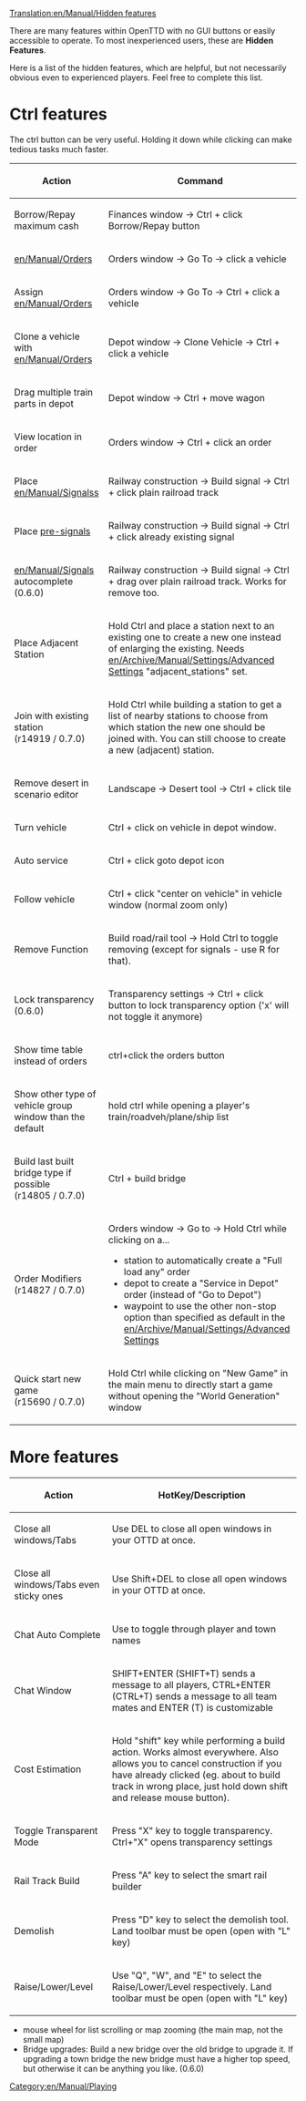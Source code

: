 [[Translation:en/Manual/Hidden features]]
{{en/Manual/Navigation}}

There are many features within OpenTTD with no GUI buttons or easily accessible to operate. To most inexperienced users, these are '''Hidden Features'''.

Here is a list of the hidden features, which are helpful, but not necessarily obvious even to experienced players. Feel free to complete this list.

=Ctrl features=
The ctrl button can be very useful.  Holding it down while clicking can make tedious tasks much faster.

{| border="1"
!Action!!Command
|-
|Borrow/Repay maximum cash||Finances window -> Ctrl + click Borrow/Repay button
|-
|[[en/Manual/Orders]]||Orders window -> Go To -> click a vehicle
|-
|Assign [[en/Manual/Orders]]||Orders window -> Go To -> Ctrl + click a vehicle
|-
|Clone a vehicle with [[en/Manual/Orders]]||Depot window -> Clone Vehicle -> Ctrl + click a vehicle
|-
|Drag multiple train parts in depot||Depot window -> Ctrl + move wagon
|-
|View location in order||Orders window -> Ctrl + click an order
|-
|Place [[en/Manual/Signals]]s||Railway construction -> Build signal -> Ctrl + click plain railroad track
|-
|Place [[en/Manual/Signals#pre-signals|pre-signals]]||Railway construction -> Build signal -> Ctrl + click already existing signal
|-
|[[en/Manual/Signals]] autocomplete <br> (0.6.0)||Railway construction -> Build signal -> Ctrl + drag over plain railroad track. Works for remove too.
|-
|Place Adjacent Station||Hold Ctrl and place a station next to an existing one to create a new one instead of enlarging the existing. Needs [[en/Archive/Manual/Settings/Advanced Settings]] "adjacent_stations" set.
|-
|Join with existing station <br> (r14919 / 0.7.0)||Hold Ctrl while building a station to get a list of nearby stations to choose from which station the new one should be joined with. You can still choose to create a new (adjacent) station.
|-
|Remove desert in scenario editor||Landscape -> Desert tool -> Ctrl + click tile
|-
|Turn vehicle||Ctrl + click on vehicle in depot window.
|-
|Auto service||Ctrl + click goto depot icon
|-
|Follow vehicle||Ctrl + click "center on vehicle" in vehicle window (normal zoom only)
|-
|Remove Function||Build road/rail tool -> Hold Ctrl to toggle removing (except for signals - use R for that).
|-
|Lock transparency <br> (0.6.0)||Transparency settings -> Ctrl + click button to lock transparency option ('x' will not toggle it anymore)
|-
|Show time table instead of orders||ctrl+click the orders button
|-
|Show other type of vehicle group window than the default||hold ctrl while opening a player's train/roadveh/plane/ship list
|-
|Build last built bridge type if possible <br> (r14805 / 0.7.0) ||Ctrl + build bridge
|-
|Order Modifiers <br> (r14827 / 0.7.0) ||Orders window -> Go to -> Hold Ctrl while clicking on a...
*station to automatically create a "Full load any" order
*depot to create a "Service in Depot" order (instead of "Go to Depot")
*waypoint to use the other non-stop option than specified as default in the [[en/Archive/Manual/Settings/Advanced Settings]]
|-
|Quick start new game <br> (r15690 / 0.7.0)||Hold Ctrl while clicking on "New Game" in the main menu to directly start a game without opening the "World Generation" window
|}

=More features=
{| border="1"
!Action!!HotKey/Description
|-
|Close all windows/Tabs||Use DEL to close all open windows in your OTTD at once.
|-
|Close all windows/Tabs even sticky ones||Use Shift+DEL to close all open windows in your OTTD at once.
|-
|Chat Auto Complete||Use <TAB> to toggle through player and town names
|-
|Chat Window||SHIFT+ENTER (SHIFT+T) sends a message to all players, CTRL+ENTER (CTRL+T) sends a message to all team mates and ENTER (T) is customizable
|-
|Cost Estimation||Hold "shift" key while performing a build action. Works almost everywhere. Also allows you to cancel construction if you have already clicked (eg. about to build track in wrong place, just hold down shift and release mouse button).
|-
|Toggle Transparent Mode||Press "X" key to toggle transparency. Ctrl+"X" opens transparency settings
|-
|Rail Track Build||Press "A" key to select the smart rail builder
|-
|Demolish||Press "D" key to select the demolish tool. Land toolbar must be open (open with "L" key)
|-
|Raise/Lower/Level||Use "Q", "W", and "E" to select the Raise/Lower/Level respectively. Land toolbar must be open (open with "L" key)
|}

* mouse wheel for list scrolling or map zooming (the main map, not the small map)
* Bridge upgrades: Build a new bridge over the old bridge to upgrade it. If upgrading a town bridge the new bridge must have a higher top speed, but otherwise it can be anything you like. (0.6.0)
[[Category:en/Manual/Playing]]